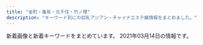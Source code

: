 ```yaml
---
title: "金町・亀有・北千住・竹ノ塚"
description: "キーワード別にの巨乳アジアン・チャイナエステ嬢情報をまとめました。"
---
```


新着画像と新着キーワードをまとめています。
2021年03月14日の情報です。

<DmmAffiliateIns />
<KeywordTable
  shops={
    [
    {
        "img_links": [
            "http://angela.esjp.xyz/images/nophotos.jpg",
            "http://angela.esjp.xyz/girl/2.jpg",
            "http://angela.esjp.xyz/images/pickup_line.png",
            "http://angela.esjp.xyz/images/roomimg/photo01.jpg",
            "http://angela.esjp.xyz/images/newsbg.png",
            "http://angela.esjp.xyz/girl/5.jpg",
            "http://angela.esjp.xyz/images/tel_footer.png",
            "http://angela.esjp.xyz/girl/1.jpg",
            "http://angela.esjp.xyz/images/topbg.jpg",
            "http://angela.esjp.xyz/images/staff_bg.png",
            "http://angela.esjp.xyz/images/roomimg/photo02.jpg",
            "http://angela.esjp.xyz/girl/3.jpg",
            "http://angela.esjp.xyz/girl/6.jpg",
            "http://angela.esjp.xyz/images/mobile_bg.png",
            "http://angela.esjp.xyz/girl/4.jpg"
        ],
        "name": "Angela \u30a2\u30f3\u30b8\u30a7\u30e9",
        "url": "http://angela.esjp.xyz/",
        "station": "\u7dbe\u702c\u99c5\u6771\u53e3",
        "keywords": {}
    },
    {
        "station": "JR\u4e80\u6709\u99c5\u5357\u53e3",
        "img_links": [
            "https://bright.xyz.mn/photos/sites/10/2020/07/202007261153576.jpg",
            "https://bright.xyz.mn/images/s_news.jpg",
            "https://bright.xyz.mn/photos/sites/10/2020/02/2020022201512635.jpg",
            "https://bright.xyz.mn/images/end.png",
            "https://bright.xyz.mn/photos/sites/10/2020/02/2020022201512493.jpg",
            "https://bright.xyz.mn/images/mobile.jpg",
            "https://bright.xyz.mn/photos/sites/10/2020/07/2020072612030016-308x411.jpg",
            "https://bright.xyz.mn/photos/sites/10/2020/08/2020081003373131.jpg",
            "https://bright.xyz.mn/images/s_therapist.jpg",
            "https://bright.xyz.mn/photos/sites/10/2020/08/2020081003373131-308x411.jpg",
            "https://bright.xyz.mn/images/2.jpg",
            "https://bright.xyz.mn/images/top.png",
            "https://bright.xyz.mn/photos/sites/10/2020/02/2020022201512671.jpg",
            "https://bright.xyz.mn/images/new.jpg",
            "https://bright.xyz.mn/photos/sites/10/2020/11/2020112603202074.jpg",
            "https://bright.xyz.mn/photos/sites/10/2021/02/2021020306534154.jpg",
            "https://bright.xyz.mn/photos/sites/10/2021/02/2021020809400871.jpg",
            "https://bright.xyz.mn/images/news_bj3.jpg",
            "https://bright.xyz.mn/photos/sites/10/2021/02/2021020809400871-308x411.jpg",
            "https://bright.xyz.mn/photos/sites/10/2020/11/2020110507362248.jpg",
            "https://bright.xyz.mn/images/s_pick.png",
            "https://bright.xyz.mn/photos/sites/10/2021/02/2021021807083143.jpg",
            "https://bright.xyz.mn/photos/sites/10/2020/10/2020100804253425.jpg",
            "https://bright.xyz.mn/photos/sites/10/2020/08/2020081003373252.jpg",
            "https://bright.xyz.mn/photos/sites/10/2020/11/2020111606393626.jpg",
            "https://bright.xyz.mn/images/s_face.jpg",
            "https://bright.xyz.mn/images/line.png",
            "https://bright.xyz.mn/images/1.jpg",
            "https://bright.xyz.mn/photos/sites/10/2020/07/2020072611535558.jpg",
            "https://bright.xyz.mn/photos/sites/10/2021/02/2021021807083143-308x411.jpg",
            "https://bright.xyz.mn/photos/sites/10/2020/07/2020072612030016.jpg",
            "https://bright.xyz.mn/photos/sites/10/2021/02/2021020306534154-308x411.jpg",
            "https://bright.xyz.mn/images/staff_bj3.jpg"
        ],
        "name": "Plaisir\u30fb\u30d7\u30ec\u30b8\u30fc\u30eb",
        "url": "https://bright.xyz.mn/",
        "keywords": {
            "89": 18,
            "F": 38,
            "H": 20,
            "88": 54,
            "85": 18,
            "83": 18,
            "E": 54,
            "86": 35,
            "87": 53,
            "G": 18,
            "92": 18,
            "D": 94
        }
    },
    {
        "img_links": [
            "https://besteste.com/staffPhoto/b20210206174451.jpg",
            "https://besteste.com/js/sliderLine/slide_prev.png",
            "https://besteste.com/staffPhoto/s20210206174329.jpg",
            "https://besteste.com/staffPhoto/b20201104202024.jpg",
            "https://besteste.com/staffPhoto/b20201104202356.jpg",
            "https://besteste.com/images/returnBtn.png",
            "https://besteste.com/staffPhoto/b20201104202740.jpg",
            "https://besteste.com/staffPhoto/s20201104202509.jpg",
            "https://besteste.com/images/mobile.jpg",
            "https://besteste.com/staffPhoto/b20210206174605.jpg",
            "https://besteste.com/js/sliderLine/slide_next.png",
            "https://besteste.com/staffPhoto/s20201104202356.jpg",
            "https://besteste.com/staffPhoto/s20201104202235.jpg",
            "https://besteste.com/staffPhoto/b20201104202637.jpg",
            "https://besteste.com/staffPhoto/s20201104201732.jpg",
            "https://besteste.com/staffPhoto/s20201104202637.jpg",
            "https://besteste.com/staffPhoto/s20201104202024.jpg",
            "https://besteste.com/staffPhoto/s20201223163111.jpg",
            "https://besteste.com/staffPhoto/b20210206174329.jpg",
            "https://besteste.com/staffPhoto/s20201104202122.jpg",
            "https://besteste.com/staffPhoto/s20210206174200.jpg",
            "https://besteste.com/staffPhoto/s20210206174451.jpg",
            "https://besteste.com/staffPhoto/b20201104202122.jpg",
            "https://besteste.com/staffPhoto/s20210206174605.jpg",
            "https://besteste.com/staffPhoto/s20201104202740.jpg",
            "https://besteste.com/staffPhoto/b20201104202235.jpg",
            "https://besteste.com/staffPhoto/b20201104202559.jpg",
            "https://besteste.com/staffPhoto/b20201104202509.jpg",
            "https://besteste.com/staffPhoto/s20210206174033.jpg",
            "https://besteste.com/staffPhoto/b20201223163111.jpg",
            "https://besteste.com/staffPhoto/b20201104201732.jpg",
            "https://besteste.com/images/slider1/03.jpg",
            "https://besteste.com/staffPhoto/b20210206174033.jpg",
            "https://besteste.com/staffPhoto/b20210206174200.jpg",
            "https://besteste.com/staffPhoto/s20201104202559.jpg",
            "https://besteste.com/images/slider1/01.jpg"
        ],
        "keywords": {
            "D": 2,
            "85": 2,
            "C": 1,
            "E": 2,
            "86": 1
        },
        "station": "JR\u4e80\u6709\u99c5\u5317\u53e3",
        "url": "https://besteste.com/",
        "name": "\u685c"
    },
    {
        "url": "http://e-luxury.work/",
        "name": "Angel",
        "keywords": {},
        "img_links": [
            "http://e-luxury.work/images/6.jpg",
            "http://e-luxury.work/images/b1.jpg",
            "http://e-luxury.work/images/3.jpg",
            "http://e-luxury.work/images/7.jpg",
            "http://e-luxury.work/images/sys.jpg",
            "http://e-luxury.work/images/5.jpg",
            "http://e-luxury.work/img/eri1.jpg",
            "http://e-luxury.work/images/tt.jpg",
            "http://e-luxury.work/img/kayo1.jpg",
            "http://e-luxury.work/images/1.jpg",
            "http://e-luxury.work/images/staff_t.jpg",
            "http://e-luxury.work/img/momoka1.jpg",
            "http://e-luxury.work/img/mimi1.jpg",
            "http://e-luxury.work/images/mobile.jpg",
            "http://e-luxury.work/img/mina1.jpg",
            "http://e-luxury.work/images/int2.jpg",
            "http://e-luxury.work/images/4.jpg",
            "http://e-luxury.work/images/interior_t.jpg",
            "http://e-luxury.work/images/news.jpg",
            "http://e-luxury.work/img/yuki1.jpg",
            "http://e-luxury.work/images/ta.jpg",
            "http://e-luxury.work/images/int1.jpg",
            "http://e-luxury.work/images/2.jpg",
            "http://e-luxury.work/img/kayo2.jpg",
            "http://e-luxury.work/img/minami1.jpg",
            "http://e-luxury.work/images/tel.jpg",
            "http://e-luxury.work/images/head.jpg"
        ],
        "station": "\u7dbe\u702c\u99c5\u897f\u53e3"
    },
    {
        "station": "\u6885\u5cf6\u99c5",
        "name": "\u5065\u5eb7\u306e\u5bb6",
        "url": "http://kenkounoie-umejima.este88.com/",
        "img_links": [
            "http://kenkounoie-umejima.este88.com/images/acc5.jpg",
            "http://kenkounoie-umejima.este88.com/images/img3.jpg",
            "http://kenkounoie-umejima.este88.com/images/acc1.jpg",
            "http://kenkounoie-umejima.este88.com/gals/emi1.jpg",
            "http://kenkounoie-umejima.este88.com/images/img2.jpg",
            "http://kenkounoie-umejima.este88.com/images/acc2.jpg",
            "http://kenkounoie-umejima.este88.com/gals/ai1.jpg",
            "http://kenkounoie-umejima.este88.com/i/sp02.jpg",
            "http://kenkounoie-umejima.este88.com/gals/akane1.jpg",
            "http://kenkounoie-umejima.este88.com/images/img1.jpg",
            "http://kenkounoie-umejima.este88.com/images/info.png",
            "http://kenkounoie-umejima.este88.com/gals/kiki1.jpg",
            "http://kenkounoie-umejima.este88.com/images/img4.jpg",
            "http://kenkounoie-umejima.este88.com/gals/mimi1.jpg",
            "http://kenkounoie-umejima.este88.com/gals/risa1.jpg",
            "http://kenkounoie-umejima.este88.com/gals/rika1.jpg",
            "http://kenkounoie-umejima.este88.com/images/acc4.jpg",
            "http://kenkounoie-umejima.este88.com/images/acc3.jpg",
            "http://kenkounoie-umejima.este88.com/images/qr.jpg"
        ],
        "keywords": {}
    },
    {
        "keywords": {
            "86": 3,
            "88": 3,
            "D": 6
        },
        "img_links": [
            "http://www.relax-miyabi.com/img/slider/1.jpg",
            "http://www.relax-miyabi.com/files/019.jpg",
            "http://www.relax-miyabi.com/files/019-02.jpg",
            "http://www.relax-miyabi.com/files/014-03.jpg",
            "http://www.relax-miyabi.com/img/icon_tel.png",
            "http://www.relax-miyabi.com/img/glo_05_off.jpg",
            "http://www.relax-miyabi.com/files/014-02.jpg",
            "http://www.relax-miyabi.com/img/glo_01_off.jpg",
            "http://www.relax-miyabi.com/img/bnr-02_off.jpg",
            "http://www.relax-miyabi.com/img/bnr-01_off.jpg",
            "http://www.relax-miyabi.com/img/h4-top.jpg",
            "http://www.relax-miyabi.com/files/014.jpg",
            "http://www.relax-miyabi.com/img/top-h5R.jpg",
            "http://www.relax-miyabi.com/img/top-h5R2.jpg",
            "http://www.relax-miyabi.com/img/glo_03_off.jpg",
            "http://www.relax-miyabi.com/img/top-course2_off.jpg",
            "http://www.relax-miyabi.com/img/footer-top_off.jpg",
            "http://www.relax-miyabi.com/img/glo_02_off.jpg",
            "http://www.relax-miyabi.com/img/slider/3.jpg",
            "http://www.relax-miyabi.com/files/019-03.jpg",
            "http://www.relax-miyabi.com/img/glo_04_off.jpg",
            "http://www.relax-miyabi.com/img/top-course_off.jpg",
            "http://www.relax-miyabi.com/img/slider/2.jpg",
            "http://www.relax-miyabi.com/img/glo_06_off.jpg"
        ],
        "station": "\u4e94\u53cd\u91ce\u99c5",
        "url": "http://www.relax-miyabi.com/",
        "name": "\u96c5"
    },
    {
        "station": "JR\u91d1\u753a\u99c5\u5317\u53e3",
        "keywords": {
            "89": 1,
            "D": 1,
            "C": 2,
            "87": 2
        },
        "name": "\u697d",
        "img_links": [
            "http://raku.est888.com/css/tel.png",
            "http://raku.est888.com/css/osusume01.jpg",
            "http://raku.est888.com/css/cam001.jpg",
            "http://raku.est888.com/css/nav/nav-002.jpg",
            "http://raku.est888.com/css/staff/staff01-a.png",
            "http://raku.est888.com/css/staff/staff0001-a.png",
            "http://raku.est888.com/css/nav/nav-001.jpg",
            "http://raku.est888.com/css/nav/nav-004.jpg",
            "http://raku.est888.com/css/nav/nav-006.jpg",
            "http://raku.est888.com/css/nav/nav-005.jpg",
            "http://raku.est888.com/css/nav/nav-003.jpg",
            "http://raku.est888.com/css/staff/staff002-a.png",
            "http://raku.est888.com/css/top02-left.png"
        ],
        "url": "http://raku.est888.com/"
    },
    {
        "img_links": [
            "http://www.maria0228.com/img/ayumi.jpg",
            "http://www.maria0228.com/img/yuri.jpg",
            "http://www.maria0228.com/img/1.jpg",
            "http://www.maria0228.com/img/7.jpg",
            "http://www.maria0228.com/img/5.jpg",
            "http://www.maria0228.com/img/nana.jpg",
            "http://www.maria0228.com/img/aya.jpg",
            "http://www.maria0228.com/img/4.jpg",
            "http://www.maria0228.com/img/danni.jpg",
            "http://www.maria0228.com/img/3.jpg",
            "http://www.maria0228.com/img/6.jpg",
            "http://www.maria0228.com/img/2.jpg",
            "http://www.maria0228.com/img/mina.jpg",
            "http://www.maria0228.com/img/erika.jpg"
        ],
        "station": "JR\u4e80\u6709\u99c5\u5317\u53e3",
        "url": "http://www.maria0228.com/",
        "name": "\u7652\u3057\u306e\u5bb6",
        "keywords": {}
    },
    {
        "keywords": {},
        "url": "http://www.kenyoku.work/",
        "img_links": [
            "http://www.kenyoku.work/img/risa1.jpg",
            "http://www.kenyoku.work/img/miki1.jpg",
            "http://www.kenyoku.work/images/2.jpg",
            "http://www.kenyoku.work/images/int1.png",
            "http://www.kenyoku.work/img/ami1.jpg",
            "http://www.kenyoku.work/images/3.jpg",
            "http://www.kenyoku.work/images/mobile.jpg",
            "http://www.kenyoku.work/images/1.jpg",
            "http://www.kenyoku.work/images/news.jpg",
            "http://www.kenyoku.work/images/sys.jpg",
            "http://www.kenyoku.work/images/4.jpg",
            "http://www.kenyoku.work/images/staff_t.jpg",
            "http://www.kenyoku.work/img/hana1.jpg",
            "http://www.kenyoku.work/images/interior_t.jpg",
            "http://www.kenyoku.work/images/head.jpg",
            "http://www.kenyoku.work/images/b2.jpg",
            "http://www.kenyoku.work/images/int2.png",
            "http://www.kenyoku.work/images/s1.png",
            "http://www.kenyoku.work/images/b1.jpg",
            "http://www.kenyoku.work/images/info.png"
        ],
        "station": "JR\u91d1\u753a\u99c5\u5317\u53e3",
        "name": "\u5065\u6b32"
    },
    {
        "keywords": {},
        "img_links": [],
        "name": "Tulip\uff5e\u30c1\u30e5\u30fc\u30ea\u30c3\u30d7",
        "url": "http://www.hi-msg.com/tulip/",
        "station": "JR\u5357\u5343\u4f4f\u99c5\u5357\u53e3"
    },
    {
        "name": "\u9e97",
        "img_links": [],
        "url": "http://urara.tyo.cm/",
        "keywords": {},
        "station": "JR\u91d1\u753a\u99c5\u5317\u53e3"
    },
    {
        "station": "\u7dbe\u702c\u99c5\u6771\u53e3",
        "keywords": {
            "93": 8,
            "91": 6,
            "89": 3,
            "90": 6,
            "F": 2,
            "G": 9,
            "E": 20,
            "D": 4,
            "87": 3,
            "C": 3,
            "95": 4,
            "92": 5,
            "\u30bb\u30af\u30b7\u30fc": 6,
            "86": 5,
            "94": 5,
            "88": 3
        },
        "url": "http://youfirstesthe.com/",
        "img_links": [
            "http://youfirstesthe.com/upload/board/img_1558501433.jpg",
            "http://youfirstesthe.com/upload/girl/img03/img1_0015.jpg",
            "http://youfirstesthe.com/upload/girl/img03/img2_0019.jpg",
            "http://youfirstesthe.com/upload/girl/img03/img3_0003.jpg",
            "http://youfirstesthe.com/upload/girl/img03/img1_0016.jpg",
            "http://youfirstesthe.com/upload/girl/img03/img4_0007.jpg",
            "http://youfirstesthe.com/upload/girl/img03/img3_0007.jpg",
            "http://youfirstesthe.com/upload/girl/img03/img1_0008.jpg",
            "http://youfirstesthe.com/upload/girl/img03/img2_0008.jpg",
            "http://youfirstesthe.com/upload/girl/img03/img1_0024.jpg",
            "http://youfirstesthe.com/upload/board/img_1600470945.jpg",
            "http://youfirstesthe.com/upload/girl/img03/img1_0020.jpg",
            "http://youfirstesthe.com/upload/girl/img02/img1_0026.jpg",
            "http://youfirstesthe.com/upload/girl/img02/img1_0021.jpg",
            "http://youfirstesthe.com/upload/girl/img02/img1_0008.jpg",
            "http://youfirstesthe.com/upload/board/img_1551939705.jpg",
            "http://youfirstesthe.com/images/top/ranking03.png",
            "http://youfirstesthe.com/upload/girl/img02/img1_0007.jpg",
            "http://youfirstesthe.com/upload/board/img_1601452249.jpg",
            "http://youfirstesthe.com/images/common/main_txt_corona.jpg",
            "http://youfirstesthe.com/upload/girl/img03/img1_0027.jpg",
            "http://youfirstesthe.com/upload/girl/img02/img1_0014.jpg",
            "http://youfirstesthe.com/upload/girl/img03/img1_0021.jpg",
            "http://youfirstesthe.com/upload/girl/img03/img1_0026.jpg",
            "http://youfirstesthe.com/upload/girl/img02/img1_0003.jpg",
            "http://youfirstesthe.com/upload/girl/img03/img2_0014.jpg",
            "http://youfirstesthe.com/upload/girl/img03/img2_0020.jpg",
            "http://youfirstesthe.com/images/top/list_btn.png",
            "http://youfirstesthe.com/upload/board/img_1555924960.jpg",
            "http://youfirstesthe.com/upload/girl/img02/img1_0019.jpg",
            "http://youfirstesthe.com/images/top/ranking02.png",
            "http://youfirstesthe.com/upload/girl/img03/img3_0008.jpg",
            "http://youfirstesthe.com/images/top/pickup_box.png",
            "http://youfirstesthe.com/upload/girl/img03/img5_0008.jpg",
            "http://youfirstesthe.com/upload/girl/img03/img1_0019.jpg",
            "http://youfirstesthe.com/upload/girl/img02/img1_0024.jpg",
            "http://youfirstesthe.com/upload/girl/img03/img2_0003.jpg",
            "http://youfirstesthe.com/images/top/news.png",
            "http://youfirstesthe.com/upload/girl/img03/img2_0007.jpg",
            "http://youfirstesthe.com/upload/board/img_1547772766.jpg",
            "http://youfirstesthe.com/upload/girl/img02/img1_0004.jpg",
            "http://youfirstesthe.com/images/common/tel.png",
            "http://youfirstesthe.com/upload/girl/img02/img1_0015.jpg",
            "http://youfirstesthe.com/upload/girl/img02/img1_0027.jpg",
            "http://youfirstesthe.com/upload/girl/img03/img1_0003.jpg",
            "http://youfirstesthe.com/upload/girl/img02/img1_0016.jpg",
            "http://youfirstesthe.com/images/top/ranking01.png",
            "http://youfirstesthe.com/upload/girl/img03/img1_0014.jpg",
            "http://youfirstesthe.com/upload/girl/img03/img1_0004.jpg",
            "http://youfirstesthe.com/upload/girl/img03/img1_0007.jpg",
            "http://youfirstesthe.com/upload/girl/img03/img2_0016.jpg",
            "http://youfirstesthe.com/upload/girl/img02/img1_0020.jpg",
            "http://youfirstesthe.com/upload/girl/img03/img4_0008.jpg",
            "http://youfirstesthe.com/upload/girl/img03/img3_0020.jpg"
        ],
        "name": "You First*\u30e6\u30fc\u30d5\u30a1\u30fc\u30b9\u30c8"
    },
    {
        "name": "\u6fc0\u5b89\u5929\u4f7f",
        "station": "\u7dbe\u702c\u99c5\u6771\u53e3",
        "url": "http://starrysky.esnavi.work/",
        "keywords": {
            "E": 9,
            "88": 9,
            "D": 9,
            "\u80f8": 1,
            "83": 9,
            "90": 9,
            "C": 9,
            "85": 18
        },
        "img_links": [
            "http://starrysky.esnavi.work/iDl2toJilLq62VX.png",
            "http://starrysky.esnavi.work/2/uploadimg/1609136727.jpeg",
            "http://starrysky.esnavi.work/2/uploadimg/1565558725.jpg",
            "http://starrysky.esnavi.work/2/uploadimg/1609136908.jpeg",
            "http://starrysky.esnavi.work/vis_theptframe.png",
            "https://pwchp.com/images_editor/124/images/1559717095-146381_2.jpg",
            "https://century.pwchp.com/images/vis_theptframe.png",
            "http://starrysky.esnavi.work/2/uploadimg/1574764277.jpg",
            "http://starrysky.esnavi.work/2/uploadimg/1596225793.jpg",
            "http://starrysky.esnavi.work/1-1PZ515095RN.jpg"
        ]
    },
    {
        "img_links": [],
        "name": "\u5fc3",
        "station": "\u6885\u5cf6\u99c5",
        "keywords": {},
        "url": "http://sumirety.xyz/"
    },
    {
        "url": "http://iyasinobara.oks.bz/",
        "keywords": {},
        "img_links": [],
        "station": "JR\u91d1\u753a\u99c5\u5317\u53e3",
        "name": "\u7652\u3057\u306e\u8594\u8587"
    },
    {
        "url": "http://esthe-massage.pink/",
        "img_links": [
            "http://esthe-massage.pink/sp/images/cg1.jpg",
            "http://esthe-massage.pink/images/pick.jpg",
            "http://esthe-massage.pink/sp/images/cg7.jpg",
            "http://esthe-massage.pink/sp/images/cg6.jpg",
            "http://esthe-massage.pink/images/staff_tit.jpg",
            "http://esthe-massage.pink/images/cg1.jpg",
            "http://esthe-massage.pink/images/cg3.jpg",
            "http://esthe-massage.pink/images/line2.jpg",
            "http://esthe-massage.pink/images/mobile1.jpg",
            "http://esthe-massage.pink/images/tb.png",
            "http://esthe-massage.pink/images/compaign.jpg",
            "http://esthe-massage.pink/images/cg2.jpg",
            "http://esthe-massage.pink/sp/images/cg2.jpg",
            "http://esthe-massage.pink/sp/images/teline.png",
            "http://esthe-massage.pink/images/newface.jpg",
            "http://esthe-massage.pink/images/cg9.jpg",
            "http://esthe-massage.pink/sp/images/cg3.jpg",
            "http://esthe-massage.pink/images/top.png",
            "http://esthe-massage.pink/images/line.jpg",
            "http://esthe-massage.pink/images/tb1.png",
            "http://esthe-massage.pink/images/news.jpg",
            "http://esthe-massage.pink/sp/images/cg9.jpg",
            "http://esthe-massage.pink/images/mobile.jpg",
            "http://esthe-massage.pink/images/staff_s.jpg",
            "http://esthe-massage.pink/images/end3.png",
            "http://esthe-massage.pink/images/cg6.jpg",
            "http://esthe-massage.pink/sp/images/tel.png",
            "http://esthe-massage.pink/sp/images/top-img01.png",
            "http://esthe-massage.pink/images/aboutus.jpg",
            "http://esthe-massage.pink/images/cg7.jpg",
            "http://esthe-massage.pink/sp/images/telb.png",
            "http://esthe-massage.pink/images/bb.png"
        ],
        "station": "JR\u91d1\u753a\u99c5\u5317\u53e3",
        "keywords": {
            "D": 6
        },
        "name": "\u96c5"
    },
    {
        "name": "\u30b9\u30a4\u30fc\u30c8\u30cf\u30fc\u30c8",
        "img_links": [
            "http://takamaru.xyz/static/picture/photo01.jpg",
            "http://takamaru.xyz/static/picture/news-tit.png",
            "http://takamaru.xyz/static/picture/news-tit1.jpg",
            "http://takamaru.xyz/static/picture/photo03.jpg",
            "http://takamaru.xyz/static/picture/baner2.jpg",
            "http://takamaru.xyz/static/picture/photo02.jpg",
            "http://takamaru.xyz/uploads/201009/1-201009125049594.jpg",
            "http://takamaru.xyz/uploads/210301/1-210301143Z01U.jpg",
            "http://takamaru.xyz/static/picture/top.jpg",
            "http://takamaru.xyz/uploads/201219/1-201219155A2393.jpg",
            "http://takamaru.xyz/static/picture/mobile.png",
            "http://takamaru.xyz/uploads/201203/1-201203134202395.jpg",
            "http://takamaru.xyz/static/picture/tite-staff1.jpg",
            "http://takamaru.xyz/static/picture/photo04.jpg",
            "http://takamaru.xyz/static/picture/baner.jpg",
            "http://takamaru.xyz/static/picture/tite-staff.jpg",
            "http://takamaru.xyz/static/picture/top2.png"
        ],
        "url": "http://takamaru.xyz/",
        "station": "JR\u91d1\u753a\u99c5\u5317\u53e3",
        "keywords": {
            "C": 12
        }
    },
    {
        "url": "http://ningyo-hime.com/",
        "img_links": [
            "http://ningyo-hime.com/staffPhoto/s20201212104914.jpg",
            "http://ningyo-hime.com/staffPhoto/s20200905132814.jpg",
            "http://ningyo-hime.com/js/sliderLine/slide_next.png",
            "http://ningyo-hime.com/images/gallery1.png",
            "http://ningyo-hime.com/staffPhoto/s20191003141511.jpg",
            "http://ningyo-hime.com/images/slider1/03.jpg",
            "http://ningyo-hime.com/staffPhoto/b20201230174356.jpg",
            "http://ningyo-hime.com/staffPhoto/s20201230174356.jpg",
            "http://ningyo-hime.com/staffPhoto/b20201101082513.jpg",
            "http://ningyo-hime.com/staffPhoto/b20200905132814.jpg",
            "http://ningyo-hime.com/staffPhoto/b20200626161755.jpg",
            "http://ningyo-hime.com/staffPhoto/s20201212112712.jpg",
            "http://ningyo-hime.com/staffPhoto/s20200707192550.jpg",
            "http://ningyo-hime.com/staffPhoto/b20200630134438.jpg",
            "http://ningyo-hime.com/images/mobile.jpg",
            "http://ningyo-hime.com/staffPhoto/s20200626161755.jpg",
            "http://ningyo-hime.com/staffPhoto/b20201212104914.jpg",
            "http://ningyo-hime.com/staffPhoto/b20191003141511.jpg",
            "http://ningyo-hime.com/staffPhoto/s20200630134438.jpg",
            "http://ningyo-hime.com/staffPhoto/b20200707192550.jpg",
            "http://ningyo-hime.com/staffPhoto/b20201212112712.jpg",
            "http://ningyo-hime.com/images/slider1/01.jpg",
            "http://ningyo-hime.com/uploadfiles/Image/campaignNingyoHimeCom.jpg",
            "http://ningyo-hime.com/images/returnBtn.png",
            "http://ningyo-hime.com/js/sliderLine/slide_prev.png",
            "http://ningyo-hime.com/staffPhoto/s20201101082513.jpg"
        ],
        "station": "\u7dbe\u702c\u99c5\u6771\u53e3",
        "keywords": {
            "C": 2,
            "D": 5,
            "84": 1
        },
        "name": "\u4eba\u9b5a\u59eb"
    },
    {
        "station": "\u7af9\u30ce\u585a\u99c5\u6771\u53e3",
        "url": "http://esthe-aroma.xyz/",
        "name": "\u5927\u5bb6\u65cf",
        "img_links": [
            "http://esthe-aroma.xyz/images/esthe1.jpg",
            "http://esthe-aroma.xyz/images/esthe2.jpg",
            "http://esthe-aroma.xyz/images/main-sp.jpg",
            "http://esthe-aroma.xyz/images/staff.png",
            "http://esthe-aroma.xyz/images/cg01.jpg",
            "http://esthe-aroma.xyz/images/header3.png",
            "http://esthe-aroma.xyz/images/acc.jpg",
            "http://esthe-aroma.xyz/images/gallery.png",
            "http://esthe-aroma.xyz/images/acc1.jpg",
            "http://esthe-aroma.xyz/images/home_002.png",
            "http://esthe-aroma.xyz/images/clear.png",
            "http://esthe-aroma.xyz/images/home.png",
            "http://esthe-aroma.xyz/images/friend.png",
            "http://esthe-aroma.xyz/images/esthe3.jpg",
            "http://esthe-aroma.xyz/images/link.png",
            "http://esthe-aroma.xyz/images/info.png",
            "http://esthe-aroma.xyz/images/blog_002.png",
            "http://esthe-aroma.xyz/images/cg02.jpg",
            "http://esthe-aroma.xyz/images/main1.jpg"
        ],
        "keywords": {
            "86": 3,
            "87": 3
        }
    },
    {
        "img_links": [
            "https://image.jimcdn.com/app/cms/image/transf/none/path/s491738307dab8ed0/image/i5806f8c0fbbca598/version/1417614009/image.jpg",
            "https://image.jimcdn.com/app/cms/image/transf/dimension=1080x1024:format=jpg/path/s491738307dab8ed0/image/i0ab0a1b77accb1c7/version/1615546499/image.jpg",
            "https://image.jimcdn.com/app/cms/image/transf/none/path/s491738307dab8ed0/image/iba7a970dbc047ea1/version/1615546334/image.jpg",
            "https://image.jimcdn.com/app/cms/image/transf/dimension=1080x1024:format=jpg/path/s491738307dab8ed0/image/ie54739bfe4411825/version/1611138624/image.jpg"
        ],
        "name": "\u541b\u5b89",
        "station": "\u5800\u5207\u83d6\u84b2\u5712\u99c5",
        "url": "https://kungangm.jimdofree.com/",
        "keywords": {}
    },
    {
        "img_links": [
            "http://www.kiraku-seitaiin.com/common/img/shop/r1.jpg",
            "http://www.kiraku-seitaiin.com/common/img/shop/r2.jpg",
            "http://www.kiraku-seitaiin.com/files/001.jpg",
            "http://www.kiraku-seitaiin.com/common/img/shop/r4.jpg",
            "http://www.kiraku-seitaiin.com/common/img/image1.jpg",
            "http://www.kiraku-seitaiin.com/common/img/top_img001.png",
            "http://www.kiraku-seitaiin.com/files/008.jpg",
            "http://www.kiraku-seitaiin.com/files/007.jpg",
            "http://www.kiraku-seitaiin.com/files/010.jpg",
            "http://www.kiraku-seitaiin.com/files/009.jpg",
            "http://www.kiraku-seitaiin.com/common/img/tel2.png",
            "http://www.kiraku-seitaiin.com/files/004.jpg",
            "http://www.kiraku-seitaiin.com/common/img/image2.jpg",
            "http://www.kiraku-seitaiin.com/common/img/image3.jpg",
            "http://www.kiraku-seitaiin.com/common/img/shop/r3.jpg"
        ],
        "url": "http://www.kiraku-seitaiin.com/",
        "keywords": {
            "C": 10
        },
        "name": "\u6c17\u697d\u6574\u4f53\u9662",
        "station": "\u897f\u65b0\u4e95\u99c5\u897f\u53e3"
    },
    {
        "name": "IRIS \uff5e\u30a2\u30a4\u30ea\u30b9\uff5e",
        "station": "JR\u5317\u5343\u4f4f\u99c5\u6771\u53e3",
        "url": "http://iris.este.work/",
        "img_links": [
            "http://iris.este.work/2/uploadimg/1587527299.jpg",
            "http://iris.este.work/sys2.jpg",
            "http://iris.este.work/2/uploadimg/1591787978.jpg",
            "http://iris.este.work/news.jpg",
            "http://iris.este.work/int1.png",
            "http://iris.este.work/2/uploadimg/1607661251.jpg",
            "http://iris.este.work/s1.png",
            "http://iris.este.work/2/uploadimg/1587527512.jpg",
            "http://iris.este.work/2/uploadimg/1610606666.jpg",
            "http://iris.este.work/2/uploadimg/1597642441.jpeg",
            "http://iris.este.work/2/uploadimg/1610606533.jpg",
            "http://iris.este.work/sys1.jpg",
            "http://iris.este.work/2/uploadimg/1597806778.jpg",
            "http://iris.este.work/head.jpg",
            "http://iris.este.work/2/uploadimg/1604372331.jpg",
            "http://iris.este.work/staff_t.jpg",
            "http://iris.este.work/2/uploadimg/1615527059.jpeg"
        ],
        "keywords": {
            "C": 2,
            "83": 1,
            "90": 1,
            "85": 3,
            "87": 1,
            "D": 4,
            "E": 2,
            "86": 3,
            "84": 1
        }
    },
    {
        "name": "\u6cc9\u30fb\u3044\u305a\u307f",
        "keywords": {
            "E": 2,
            "D": 1
        },
        "url": "https://moon-love.info/",
        "img_links": [
            "https://moon-love.info/uploadfiles/images/campaignIyasiHealCom.jpg",
            "https://moon-love.info/images/slider1/02.jpg",
            "https://moon-love.info/images/mobile.jpg",
            "https://moon-love.info/staffPhoto/s20200711151214.jpg",
            "https://moon-love.info/images/slider1/01.jpg",
            "https://moon-love.info/staffPhoto/b20200711151214.jpg",
            "https://moon-love.info/uploadfiles/Image/image.png",
            "https://moon-love.info/images/returnBtn.png",
            "https://moon-love.info/js/sliderLine/slide_prev.png",
            "https://moon-love.info/js/sliderLine/slide_next.png",
            "https://moon-love.info/images/slider1/03.jpg",
            "https://moon-love.info/images/gallery1.png",
            "https://moon-love.info/images/noImg.jpg",
            "https://moon-love.info/staffPhoto/b20200527170611.jpg",
            "https://moon-love.info/staffPhoto/s20200527170611.jpg"
        ],
        "station": "\u5317\u5343\u4f4f\u99c5\u6771\u53e3"
    },
    {
        "img_links": [
            "https://lush.jpn.vin/photos/sites/6/2021/02/2021021804400223.jpg",
            "https://lush.jpn.vin/photos/sites/6/2020/12/2020121402072787.jpg",
            "https://lush.jpn.vin/images/girl.png",
            "https://lush.jpn.vin/images/border-bottom.png",
            "https://lush.jpn.vin/photos/sites/6/2020/12/2020121402091934.jpg",
            "https://lush.jpn.vin/images/room2.jpg",
            "https://lush.jpn.vin/images/tit_news.png",
            "https://lush.jpn.vin/photos/sites/6/2021/01/2021012905303514.jpg",
            "https://lush.jpn.vin/images/room1.jpg",
            "https://lush.jpn.vin/images/bg_comend.jpg",
            "https://lush.jpn.vin/images/tit_staff.jpg",
            "https://lush.jpn.vin/images/top.png",
            "https://lush.jpn.vin/images/room4.jpg",
            "https://lush.jpn.vin/images/lb.png",
            "https://lush.jpn.vin/images/room3.jpg",
            "https://lush.jpn.vin/images/tit_pick.jpg",
            "https://lush.jpn.vin/images/end.jpg",
            "https://lush.jpn.vin/photos/sites/6/2020/12/2020121402082025.jpg",
            "https://lush.jpn.vin/photos/sites/6/2021/01/2021011906135643.jpg",
            "https://lush.jpn.vin/images/rb.png",
            "https://lush.jpn.vin/photos/sites/6/2020/12/202012140206371.jpg",
            "https://lush.jpn.vin/images/side_mobile.png"
        ],
        "name": "\u30e9\u30c3\u30b7\u30e5",
        "keywords": {
            "87": 5,
            "85": 5,
            "C": 10,
            "88": 5,
            "D": 15,
            "90": 5,
            "86": 10,
            "89": 5
        },
        "station": "JR\u91d1\u753a\u99c5\u5317\u53e3",
        "url": "https://lush.jpn.vin/"
    },
    {
        "station": "JR\u4e80\u6709\u99c5\u5317\u53e3",
        "url": "http://massage-esthe.red/",
        "img_links": [
            "http://massage-esthe.red/images/staff_images/st7.jpg",
            "http://massage-esthe.red/images/slider/slide3s.png",
            "http://massage-esthe.red/images/slider/slide5s.png",
            "http://massage-esthe.red/images/staff_images/st1.jpg",
            "http://massage-esthe.red/images/staff_images/st4.jpg",
            "http://massage-esthe.red/images/an_4_01.jpg",
            "http://massage-esthe.red/images/slider/slide4s.png",
            "http://massage-esthe.red/images/staff_images/sta2.jpg",
            "http://massage-esthe.red/images/an_1_02.jpg",
            "http://massage-esthe.red/images/r2.jpg",
            "http://massage-esthe.red/images/staff_images/sta7.jpg",
            "http://massage-esthe.red/images/staff_images/sta6.jpg",
            "http://massage-esthe.red/images/r5.jpg",
            "http://massage-esthe.red/images/staff_images/sl.png",
            "http://massage-esthe.red/images/no.png",
            "http://massage-esthe.red/images/staff_images/st5.jpg",
            "http://massage-esthe.red/images/an_5_02.jpg",
            "http://massage-esthe.red/images/index-1.jpg",
            "http://massage-esthe.red/images/staff_images/sta1.jpg",
            "http://massage-esthe.red/images/an_1_01.jpg",
            "http://massage-esthe.red/images/staff_images/st2.jpg",
            "http://massage-esthe.red/images/fbb.jpg",
            "http://massage-esthe.red/images/an_4_02.jpg",
            "http://massage-esthe.red/images/index-2.jpg",
            "http://massage-esthe.red/images/an_5_01.jpg",
            "http://massage-esthe.red/images/staff_images/st6.jpg",
            "http://massage-esthe.red/images/qr.jpg",
            "http://massage-esthe.red/images/slider/slide2s.png",
            "http://massage-esthe.red/images/slider/slide4.png",
            "http://massage-esthe.red/images/staff_images/st9.jpg",
            "http://massage-esthe.red/images/an_6_02.jpg",
            "http://massage-esthe.red/images/e.jpg",
            "http://massage-esthe.red/images/line1.jpg",
            "http://massage-esthe.red/images/r4.jpg",
            "http://massage-esthe.red/images/slider/slide1s.png",
            "http://massage-esthe.red/images/slider/slide1.png",
            "http://massage-esthe.red/images/slider/slide2.png",
            "http://massage-esthe.red/images/r7.jpg",
            "http://massage-esthe.red/images/an_2_01.jpg",
            "http://massage-esthe.red/images/slider/slide3.png",
            "http://massage-esthe.red/images/an_6_01.jpg",
            "http://massage-esthe.red/images/an_3_01.jpg",
            "http://massage-esthe.red/images/staff_images/sta9.jpg",
            "http://massage-esthe.red/images/line.jpg",
            "http://massage-esthe.red/images/r6.jpg",
            "http://massage-esthe.red/images/an_3_02.jpg",
            "http://massage-esthe.red/images/slider/slide5.png",
            "http://massage-esthe.red/images/staff_images/sta4.jpg",
            "http://massage-esthe.red/images/staff_images/sta3.jpg",
            "http://massage-esthe.red/images/r3.jpg",
            "http://massage-esthe.red/images/an_2_02.jpg",
            "http://massage-esthe.red/images/staff_images/st3.jpg",
            "http://massage-esthe.red/images/staff_images/sta5.jpg"
        ],
        "keywords": {
            "C": 2,
            "D": 20,
            "86": 32
        },
        "name": "BODY RESORT"
    },
    {
        "img_links": [
            "http://koi.rankuens.com/css/nav/nav01.jpg",
            "http://koi.rankuens.com/css/left.jpg",
            "http://koi.rankuens.com/css/staff/staff00006.jpg",
            "http://koi.rankuens.com/css/nav/nav05.jpg",
            "http://koi.rankuens.com/css/nav/nav02.jpg",
            "http://koi.rankuens.com/css/nav/nav06.jpg",
            "http://koi.rankuens.com/css/staff/staff09.jpg",
            "http://koi.rankuens.com/css/staff/staff00005.jpg",
            "http://koi.rankuens.com/css/right.jpg",
            "http://koi.rankuens.com/css/nav/nav03.jpg",
            "http://koi.rankuens.com/css/top004.jpg",
            "http://koi.rankuens.com/css/staff/staff10.jpg",
            "http://koi.rankuens.com/css/top005.jpg",
            "http://koi.rankuens.com/css/nav/nav04.jpg",
            "http://koi.rankuens.com/css/staff/staff08.jpg",
            "http://koi.rankuens.com/css/top-001.jpg",
            "http://koi.rankuens.com/css/head03.jpg"
        ],
        "keywords": {
            "89": 1,
            "86": 2,
            "D": 3,
            "87": 2,
            "E": 2
        },
        "station": "JR\u4e80\u6709\u99c5\u5357\u53e3",
        "url": "http://koi.rankuens.com/",
        "name": "\u604b\u4eba\u697d\u5712"
    },
    {
        "name": "Bijou\uff5e\u30d3\u30b8\u30e5\u30fc\uff5e",
        "img_links": [],
        "station": "JR\u4e80\u6709\u99c5\u5357\u53e3",
        "keywords": {},
        "url": "https://lux.abnavi.info/"
    },
    {
        "station": "JR\u4e80\u6709\u99c5\u5317\u53e3",
        "name": "2020",
        "keywords": {},
        "img_links": [
            "https://2020-es.com/img/menu/3_off.png",
            "https://2020-es.com/img/course/4.png",
            "https://2020-es.com/img/course/3.png",
            "https://2020-es.com/img/fmenu/call_off.png",
            "https://2020-es.com/img/fmenu/3_off.png",
            "https://2020-es.com/img/menu/1_off.png",
            "https://2020-es.com/uploaded/girlinfo/4/G1_4_1.jpg",
            "https://2020-es.com/img/course/1.png",
            "https://2020-es.com/img/menu/6_off.png",
            "https://2020-es.com/img/menu/4_off.png",
            "https://2020-es.com/uploaded/girlinfo/6/G1_6_1.jpg",
            "https://2020-es.com/img/google_button.png",
            "https://2020-es.com/img/photo_button.png",
            "https://2020-es.com/img/fmenu/1_off.png",
            "https://2020-es.com/img/menu/5_off.png",
            "https://2020-es.com/img/menu/2_off.png",
            "https://2020-es.com/img/fmenu/4_off.png",
            "https://2020-es.com/uploaded/girlinfo/5/G1_5_1.jpg",
            "https://2020-es.com/img/fmenu/2_off.png",
            "https://2020-es.com/img/course/2.png"
        ],
        "url": "https://2020-es.com/"
    },
    {
        "url": "https://heart-peace.business.site/",
        "img_links": [],
        "keywords": {},
        "station": "\u7dbe\u702c\u99c5",
        "name": "heart Peace \uff5e\u30cf\u30fc\u30c8\u30d4\u30fc\u30b9\uff5e"
    },
    {
        "name": "Spring-\u30b9\u30d7\u30ea\u30f3\u30b0-",
        "url": "http://spring02.est888.com/",
        "station": "\u7dbe\u702c\u99c5\u897f\u53e3",
        "img_links": [
            "http://spring02.est888.com/css/staff/staff01-b.png",
            "http://spring02.est888.com/css/nav/nav-002.png",
            "http://spring02.est888.com/css/top02-left.png",
            "http://spring02.est888.com/css/staff/staff04-b.png",
            "http://spring02.est888.com/css/osusume01.png",
            "http://spring02.est888.com/css/staff/staff11-b.png",
            "http://spring02.est888.com/css/nav/nav-001.png",
            "http://spring02.est888.com/css/staff/staff11.png",
            "http://spring02.est888.com/css/staff/staff003-b.png",
            "http://spring02.est888.com/css/staff/staff010.png",
            "http://spring02.est888.com/css/staff/staff04.png",
            "http://spring02.est888.com/css/staff/staff01-a.png",
            "http://spring02.est888.com/css/staff/staff11-a.png",
            "http://spring02.est888.com/css/staff/staff005-b.png",
            "http://spring02.est888.com/css/staff/staff0008.png",
            "http://spring02.est888.com/css/staff/staff01.png",
            "http://spring02.est888.com/css/staff/staff005-a.png",
            "http://spring02.est888.com/css/staff/staff008-b.png",
            "http://spring02.est888.com/css/tel.png",
            "http://spring02.est888.com/css/staff/staff12-a.png",
            "http://spring02.est888.com/css/staff/staff010-b.png",
            "http://spring02.est888.com/css/staff/staff12-b.png",
            "http://spring02.est888.com/css/nav/nav-003.png",
            "http://spring02.est888.com/css/nav/nav-006.png",
            "http://spring02.est888.com/css/top003.png",
            "http://spring02.est888.com/css/staff/staff005.png",
            "http://spring02.est888.com/css/staff/staff04-a.png",
            "http://spring02.est888.com/css/nav/nav-004.png",
            "http://spring02.est888.com/css/staff/staff09-b.png",
            "http://spring02.est888.com/css/top01.png",
            "http://spring02.est888.com/css/staff/staff09-a.png",
            "http://spring02.est888.com/css/staff/staff010-a.png",
            "http://spring02.est888.com/css/staff/staff09.png",
            "http://spring02.est888.com/css/staff/staff03-a.png",
            "http://spring02.est888.com/css/top04.png",
            "http://spring02.est888.com/css/staff/staff03.png",
            "http://spring02.est888.com/css/nav/nav-005.png",
            "http://spring02.est888.com/css/staff/staff12.png"
        ],
        "keywords": {
            "C": 4,
            "84": 1,
            "85": 3,
            "E": 2,
            "91": 1,
            "89": 1,
            "G": 1,
            "90": 3
        }
    },
    {
        "station": "\u7af9\u30ce\u585a\u99c5\u6771\u53e3",
        "url": "http://kokoroan.jps.cm/",
        "keywords": {
            "84": 1,
            "D": 2,
            "83": 1,
            "C": 11,
            "86": 2
        },
        "name": "\u5922\u306e\u5bb6",
        "img_links": [
            "http://kokoroan.jps.cm/images/room2.jpg",
            "http://kokoroan.jps.cm/images/top.jpg",
            "http://kokoroan.jps.cm/images/girl-z2.jpg",
            "http://kokoroan.jps.cm/images/bj3.jpg",
            "http://kokoroan.jps.cm/photos/sites/31/2019/06/2019060614301966.jpg",
            "http://kokoroan.jps.cm/photos/sites/31/2020/10/2020100113045422.jpg",
            "http://kokoroan.jps.cm/photos/sites/31/2019/02/2019021213081728.jpg",
            "http://kokoroan.jps.cm/images/mobile2.jpg",
            "http://kokoroan.jps.cm/images/staff_line.jpg",
            "http://kokoroan.jps.cm/photos/sites/31/2020/08/2020082513400117.jpg",
            "http://kokoroan.jps.cm/images/room4.jpg",
            "http://kokoroan.jps.cm/images/mobile.jpg",
            "http://kokoroan.jps.cm/images/girl-z1.jpg",
            "http://kokoroan.jps.cm/images/room1.jpg",
            "http://kokoroan.jps.cm/images/end.jpg",
            "http://kokoroan.jps.cm/images/room3.jpg"
        ]
    },
    {
        "station": "\u6885\u5cf6\u99c5",
        "img_links": [
            "http://www.es-sakura.xyz/uploads/171031/1-1G0311G505933.jpg",
            "http://www.es-sakura.xyz/uploads/200522/1-2005221325354W.jpg",
            "http://www.es-sakura.xyz/uploads/171031/1-1G0311G344914.jpg",
            "http://www.es-sakura.xyz/templets/default/pc/picture/s_news.png",
            "http://www.es-sakura.xyz/uploads/180223/1-1P2231S940503.jpg",
            "http://www.es-sakura.xyz/templets/default/pc/picture/end1.jpg",
            "http://www.es-sakura.xyz/uploads/171031/1-1G0311G4095M.jpg",
            "http://www.es-sakura.xyz/templets/default/pc/picture/s_staff.png",
            "http://www.es-sakura.xyz/uploads/201221/1-201221161331T9.jpg",
            "http://www.es-sakura.xyz/uploads/180222/1-1P22215242NA.jpg",
            "http://www.es-sakura.xyz/uploads/180223/1-1P2231T00a38.jpg",
            "http://www.es-sakura.xyz/uploads/200522/1-200522132410304.jpg",
            "http://www.es-sakura.xyz/templets/default/pc/picture/s_pick.png",
            "http://www.es-sakura.xyz/uploads/171031/1-1G0311G531445.jpg",
            "http://www.es-sakura.xyz/uploads/180223/1-1P2231T1545P.png",
            "http://www.es-sakura.xyz/uploads/200922/1-200922100322149.jpg",
            "http://www.es-sakura.xyz/uploads/180222/1-1P222152505H4.jpg",
            "http://www.es-sakura.xyz/uploads/180222/1-1P222152311W5.jpg",
            "http://www.es-sakura.xyz/uploads/171031/1-1G0311G556445.jpg",
            "http://www.es-sakura.xyz/templets/default/pc/picture/face.png",
            "http://www.es-sakura.xyz/uploads/201029/1-201029155224493.jpg",
            "http://www.es-sakura.xyz/uploads/180222/1-1P222152341c1.jpg",
            "http://www.es-sakura.xyz/uploads/allimg/180705/1-1PF515001a41.jpg",
            "http://www.es-sakura.xyz/uploads/210201/1-21020115145M35.jpg",
            "http://www.es-sakura.xyz/templets/default/pc/picture/staffs.png",
            "http://www.es-sakura.xyz/uploads/180903/1-1PZ31G00N60.jpg"
        ],
        "name": "\u3055\u304f\u3089",
        "keywords": {},
        "url": "http://www.es-sakura.xyz/"
    },
    {
        "keywords": {},
        "img_links": [
            "http://aroma-heal.com/img/t-a.jpg",
            "http://aroma-heal.com/img/tit.jpg",
            "http://aroma-heal.com/img/t-s.jpg",
            "http://aroma-heal.com/img/t-t.jpg",
            "http://aroma-heal.com/img/adrs.jpg",
            "http://aroma-heal.com/img/t-r.jpg",
            "http://aroma-heal.com/staff/mimi/01.jpg",
            "http://aroma-heal.com/img/t-o.jpg",
            "http://aroma-heal.com/img/sys2.png",
            "http://aroma-heal.com/img/tel.jpg",
            "http://aroma-heal.com/img/pic.jpg",
            "http://aroma-heal.com/img/sys4.png",
            "http://aroma-heal.com/staff/aoi/01.jpg",
            "http://aroma-heal.com/img/pc.jpg",
            "http://aroma-heal.com/img/paypay.png",
            "http://aroma-heal.com/img/cam.jpg",
            "http://aroma-heal.com/img/info.jpg",
            "http://aroma-heal.com/img/add.jpg",
            "http://aroma-heal.com/img/botton.jpg",
            "http://aroma-heal.com/img/sysetc.png",
            "http://aroma-heal.com/img/sys1.png",
            "http://aroma-heal.com/staff/yuki/01.jpg",
            "http://aroma-heal.com/img/sys3.png"
        ],
        "url": "http://aroma-heal.com/",
        "name": "\u7f8e\u5802",
        "station": "JR\u5317\u5343\u4f4f\u99c5\u6771\u53e3"
    },
    {
        "station": "\u7dbe\u702c\u99c5\u6771\u53e3",
        "name": "\u611b",
        "img_links": [
            "http://ayase-ai.jpest.net/uploads//sites/33/2020/12/r3-1.png",
            "http://ayase-ai.jpest.net/uploads//sites/33/2020/12/main_top-1.png",
            "http://ayase-ai.jpest.net/uploads//sites/33/2020/11/g4-225x300.jpg",
            "http://ayase-ai.jpest.net/uploads//sites/33/2020/11/g6-225x300.jpg",
            "http://ayase-ai.jpest.net/uploads//sites/33/2020/12/r1.png",
            "http://ayase-ai.jpest.net/uploads//sites/33/2020/11/g1.jpg",
            "http://ayase-ai.jpest.net/uploads//sites/33/2020/12/r4-1.png",
            "http://ayase-ai.jpest.net/uploads//sites/33/2020/11/g5-225x300.jpg",
            "http://ayase-ai.jpest.net/uploads//sites/33/2020/11/g3.jpg",
            "http://ayase-ai.jpest.net/uploads//sites/33/2020/11/g6.jpg",
            "http://ayase-ai.jpest.net/uploads//sites/33/2020/11/m-top02-1.jpg",
            "http://ayase-ai.jpest.net/uploads//sites/33/2021/01/g1-225x300.jpg",
            "http://ayase-ai.jpest.net/uploads//sites/33/2020/12/ss.png",
            "http://ayase-ai.jpest.net/uploads//sites/33/2020/12/main_top.png",
            "http://ayase-ai.jpest.net/uploads//sites/33/2020/11/g3-225x300.jpg",
            "http://ayase-ai.jpest.net/uploads//sites/33/2020/12/shishu-2.png",
            "http://ayase-ai.jpest.net/uploads//sites/33/2020/11/g2-225x300.jpg",
            "http://ayase-ai.jpest.net/uploads//sites/33/2020/11/g2.jpg",
            "http://ayase-ai.jpest.net/uploads//sites/33/2020/12/r2-1.png",
            "http://ayase-ai.jpest.net/uploads//sites/33/2020/12/main_bottom.png",
            "http://ayase-ai.jpest.net/uploads//sites/33/2020/12/mobile-1.jpg",
            "http://ayase-ai.jpest.net/uploads//sites/33/2020/12/ma01-1.jpg",
            "http://ayase-ai.jpest.net/uploads//sites/33/2020/11/g1-225x300.jpg",
            "http://ayase-ai.jpest.net/uploads//sites/33/2020/12/re.jpg",
            "http://ayase-ai.jpest.net/uploads//sites/33/2020/11/g5.jpg",
            "http://ayase-ai.jpest.net/uploads//sites/33/2021/01/g1.jpg",
            "http://ayase-ai.jpest.net/uploads//sites/33/2020/12/main_bottom-1.png",
            "http://ayase-ai.jpest.net/uploads//sites/33/2020/11/g4.jpg"
        ],
        "keywords": {},
        "url": "http://ayase-ai.jpest.net/"
    },
    {
        "img_links": [
            "http://spring.est888.com/css/staff/staff16-b.png",
            "http://spring.est888.com/css/staff/staff11-a.png",
            "http://spring.est888.com/css/staff/staff012.png",
            "http://spring.est888.com/css/nav/nav-005.png",
            "http://spring.est888.com/css/staff/staff14-b.png",
            "http://spring.est888.com/css/tel.png",
            "http://spring.est888.com/css/staff/staff14.png",
            "http://spring.est888.com/css/staff/staff17-b.png",
            "http://spring.est888.com/css/staff/staff004-b.png",
            "http://spring.est888.com/css/staff/staff010.png",
            "http://spring.est888.com/css/top0000000003.jpg",
            "http://spring.est888.com/css/staff/staff11.png",
            "http://spring.est888.com/css/staff/staff010-a.png",
            "http://spring.est888.com/css/staff/staff16-a.png",
            "http://spring.est888.com/css/staff/staff14-a.png",
            "http://spring.est888.com/css/staff/staff0010-b.png",
            "http://spring.est888.com/css/staff/staff001.png",
            "http://spring.est888.com/css/staff/staff012-a.png",
            "http://spring.est888.com/css/staff/staff012-b.png",
            "http://spring.est888.com/css/staff/staff0005.png",
            "http://spring.est888.com/css/staff/staff17-a.png",
            "http://spring.est888.com/css/nav/nav-001.png",
            "http://spring.est888.com/css/staff/staff13.png",
            "http://spring.est888.com/css/nav/nav-006.png",
            "http://spring.est888.com/css/staff/staff13-a.png",
            "http://spring.est888.com/css/staff/staff16.png",
            "http://spring.est888.com/css/staff/staff001-b.png",
            "http://spring.est888.com/css/top001.png",
            "http://spring.est888.com/css/staff/staff004.png",
            "http://spring.est888.com/css/nav/nav-004.png",
            "http://spring.est888.com/css/staff/staff0005-b.png",
            "http://spring.est888.com/css/staff/staff11-b.png",
            "http://spring.est888.com/css/staff/staff004-a.png",
            "http://spring.est888.com/css/staff/staff001-a.png",
            "http://spring.est888.com/css/nav/nav-002.png",
            "http://spring.est888.com/css/nav/nav-003.png",
            "http://spring.est888.com/css/staff/staff17.png",
            "http://spring.est888.com/css/staff/staff0005-a.png"
        ],
        "url": "http://spring.est888.com/",
        "keywords": {
            "84": 1,
            "D": 3,
            "E": 1,
            "C": 3,
            "90": 5,
            "85": 2,
            "89": 1,
            "91": 1
        },
        "station": "JR\u91d1\u753a\u99c5\u5317\u53e3",
        "name": "Spring \uff5e\u30b9\u30d7\u30ea\u30f3\u30b0\uff5e"
    },
    {
        "keywords": {
            "87": 2,
            "D": 6,
            "C": 10,
            "86": 4
        },
        "station": "JR\u4e80\u6709\u99c5\u5317\u53e3",
        "name": "\u30e9\u30c3\u30ad\u30fc\u30b9\u30bf\u30fc",
        "url": "http://www.luckystar.esturl.com/",
        "img_links": [
            "http://www.luckystar.esturl.com/images/slider/2.jpg",
            "http://www.luckystar.esturl.com/files/002.jpg",
            "http://www.luckystar.esturl.com/img/tel.png",
            "http://www.luckystar.esturl.com/files/001.jpg",
            "http://www.luckystar.esturl.com/files/003.jpg",
            "http://www.luckystar.esturl.com/files/003-03.jpg",
            "http://www.luckystar.esturl.com/files/003-02.jpg",
            "http://www.luckystar.esturl.com/files/002-02.jpg",
            "http://www.luckystar.esturl.com/images/slider/3.jpg",
            "http://www.luckystar.esturl.com/img/ttl_info.png",
            "http://www.luckystar.esturl.com/img/btn_blog.png",
            "http://www.luckystar.esturl.com/images/slider/1.jpg",
            "http://www.luckystar.esturl.com/img/goback.jpg",
            "http://www.luckystar.esturl.com/img/pickup.jpg",
            "http://www.luckystar.esturl.com/files/001-02.jpg",
            "http://www.luckystar.esturl.com/files/001-03.jpg",
            "http://www.luckystar.esturl.com/img/ttl_news.png",
            "http://www.luckystar.esturl.com/files/002-03.jpg"
        ]
    },
    {
        "img_links": [
            "http://www.yurikago-massage.work/img/sta6.jpg",
            "http://www.yurikago-massage.work/img/st09.jpg",
            "http://www.yurikago-massage.work/img/st6.jpg",
            "http://www.yurikago-massage.work/img/sta12.jpg",
            "http://www.yurikago-massage.work/img/mo.png",
            "http://www.yurikago-massage.work/img/st12.jpg",
            "http://www.yurikago-massage.work/img/sta11.jpg",
            "http://www.yurikago-massage.work/img/st8.jpg",
            "http://www.yurikago-massage.work/img/sta7.jpg",
            "http://www.yurikago-massage.work/img/st13.jpg",
            "http://www.yurikago-massage.work/img/st10.jpg",
            "http://www.yurikago-massage.work/img/fla-1.jpg",
            "http://www.yurikago-massage.work/img/sta10.jpg",
            "http://www.yurikago-massage.work/img/botton.jpg",
            "http://www.yurikago-massage.work/img/st7.jpg",
            "http://www.yurikago-massage.work/img/sta9.jpg",
            "http://www.yurikago-massage.work/img/st11.jpg",
            "http://www.yurikago-massage.work/img/fla-2.jpg",
            "http://www.yurikago-massage.work/img/sta13.jpg",
            "http://www.yurikago-massage.work/img/nos.jpg",
            "http://www.yurikago-massage.work/img/st9.jpg",
            "http://www.yurikago-massage.work/img/sta8.jpg"
        ],
        "name": "\u3086\u308a\u304b\u3054",
        "keywords": {
            "87": 4,
            "F": 4,
            "88": 4,
            "D": 14,
            "85": 8,
            "C": 15,
            "E": 4,
            "86": 6
        },
        "station": "JR\u91d1\u753a\u99c5\u5317\u53e3",
        "url": "http://www.yurikago-massage.work/"
    },
    {
        "name": "\u7e01",
        "img_links": [],
        "keywords": {},
        "station": "\u897f\u65b0\u4e95\u99c5\u897f\u53e3",
        "url": "http://rakuen.ies.fun/"
    },
    {
        "name": "\u3084\u3059\u3089\u304e",
        "station": "\u6885\u5cf6\u99c5",
        "url": "http://relax-esthe.tokyo/",
        "keywords": {},
        "img_links": [
            "http://relax-esthe.tokyo/css/staff/staff03.png",
            "http://relax-esthe.tokyo/css/staff/staff06.png",
            "http://relax-esthe.tokyo/css/staff/staff01.png",
            "http://relax-esthe.tokyo/css/staff/staff07.png",
            "http://relax-esthe.tokyo/css/m-left.jpg",
            "http://relax-esthe.tokyo/css/top-left01.jpg",
            "http://relax-esthe.tokyo/css/staff/staff05.png",
            "http://relax-esthe.tokyo/css/m-yejiao.jpg",
            "http://relax-esthe.tokyo/css/m-top-right02.jpg",
            "http://relax-esthe.tokyo/css/m-top-right03.jpg",
            "http://relax-esthe.tokyo/css/m-top-right04.jpg",
            "http://relax-esthe.tokyo/css/m-head1.jpg",
            "http://relax-esthe.tokyo/css/staff/staff02.png",
            "http://relax-esthe.tokyo/css/staff/staff08.png",
            "http://relax-esthe.tokyo/css/staff/staff0n.png",
            "http://relax-esthe.tokyo/css/m-top02.jpg",
            "http://relax-esthe.tokyo/css/m-top-right01.jpg",
            "http://relax-esthe.tokyo/images/call.png",
            "http://relax-esthe.tokyo/css/m-right.jpg"
        ]
    },
    {
        "keywords": {
            "86": 14,
            "88": 4,
            "D": 18
        },
        "name": "Sakura",
        "img_links": [
            "http://esthe-aroma.biz/img/cg081.jpg",
            "http://esthe-aroma.biz/img/ff.jpg",
            "http://esthe-aroma.biz/img/fla01.jpg",
            "http://esthe-aroma.biz/img/tr02.jpg",
            "http://esthe-aroma.biz/img/top.jpg",
            "http://esthe-aroma.biz/img/cg07.jpg",
            "http://esthe-aroma.biz/img/fla02.jpg",
            "http://esthe-aroma.biz/img/fla03.jpg",
            "http://esthe-aroma.biz/img/cg021.jpg",
            "http://esthe-aroma.biz/img/m04.jpg",
            "http://esthe-aroma.biz/img/m01a.jpg",
            "http://esthe-aroma.biz/img/cg05.jpg",
            "http://esthe-aroma.biz/img/m02.jpg",
            "http://esthe-aroma.biz/img/m03a.jpg",
            "http://esthe-aroma.biz/img/cg01.jpg",
            "http://esthe-aroma.biz/img/m05a.jpg",
            "http://esthe-aroma.biz/img/cg101.jpg",
            "http://esthe-aroma.biz/img/cg02.jpg",
            "http://esthe-aroma.biz/img/cg011.jpg",
            "http://esthe-aroma.biz/img/no.png",
            "http://esthe-aroma.biz/img/acct.jpg",
            "http://esthe-aroma.biz/img/stal.jpg",
            "http://esthe-aroma.biz/img/m03.jpg",
            "http://esthe-aroma.biz/img/cg09.jpg",
            "http://esthe-aroma.biz/img/m02a.jpg",
            "http://esthe-aroma.biz/img/syst.jpg",
            "http://esthe-aroma.biz/img/m05.jpg",
            "http://esthe-aroma.biz/img/cg08.jpg",
            "http://esthe-aroma.biz/img/cg03.jpg",
            "http://esthe-aroma.biz/img/m01.jpg",
            "http://esthe-aroma.biz/img/cg10.jpg",
            "http://esthe-aroma.biz/img/tr01.jpg",
            "http://esthe-aroma.biz/img/m06.jpg",
            "http://esthe-aroma.biz/img/cg06.jpg"
        ],
        "station": "JR\u91d1\u753a\u99c5\u5317\u53e3",
        "url": "http://esthe-aroma.biz/"
    },
    {
        "keywords": {
            "85": 19,
            "86": 41,
            "E": 60,
            "83": 19,
            "D": 100,
            "87": 80,
            "88": 20,
            "C": 39,
            "80": 20
        },
        "name": "\u5b89\u5a1c\u30fb\u30a2\u30f3\u30ca",
        "img_links": [
            "https://anna.iest.info/photos/sites/32/2020/09/2020092310084345.jpg",
            "https://anna.iest.info/photos/sites/32/2020/09/2020092404431618.jpg",
            "https://anna.iest.info/images/sp_top.jpg",
            "https://anna.iest.info/images/side_link03.png",
            "https://anna.iest.info/photos/sites/32/2021/01/202101230226466.jpg",
            "https://anna.iest.info/photos/sites/32/2020/10/2020102309073277.jpg",
            "https://anna.iest.info/images/room1.jpg",
            "https://anna.iest.info/photos/sites/32/2020/09/2020092310053060.jpg",
            "https://anna.iest.info/photos/sites/32/2020/12/2020122407252653.jpg",
            "https://anna.iest.info/images/room4.jpg",
            "https://anna.iest.info/images/09.jpg",
            "https://anna.iest.info/photos/sites/32/2020/09/2020092310095442.jpg",
            "https://anna.iest.info/photos/sites/32/2021/03/202103090634171.jpg",
            "https://anna.iest.info/images/room3.jpg",
            "https://anna.iest.info/photos/sites/32/2020/09/2020092310230663.jpg",
            "https://anna.iest.info/photos/sites/32/2021/01/2021012102543828.jpg",
            "https://anna.iest.info/photos/sites/32/2020/11/2020110204554291.jpg",
            "https://anna.iest.info/photos/sites/32/2021/01/2021012302265121.jpg",
            "https://anna.iest.info/images/room2.jpg",
            "https://anna.iest.info/photos/sites/32/2020/09/2020092310104790.jpg",
            "https://anna.iest.info/images/top.png",
            "https://anna.iest.info/photos/sites/32/2021/01/2021012102544587.jpg",
            "https://anna.iest.info/images/05.jpg",
            "https://anna.iest.info/photos/sites/32/2020/09/2020092310053021.jpg",
            "https://anna.iest.info/photos/sites/32/2020/09/2020092310180247.jpg",
            "https://anna.iest.info/images/side_link02.png"
        ],
        "url": "https://anna.iest.info/",
        "station": "\u7af9\u30ce\u585a\u99c5\u6771\u53e3"
    },
    {
        "url": "http://manzoku666.ests.jp/",
        "img_links": [],
        "keywords": {},
        "station": "JR\u4e80\u6709\u99c5\u5317\u53e3",
        "name": "\u6e80\u8db3\u5ea6666"
    },
    {
        "url": "http://kenkohouse.com/",
        "station": "JR\u4e80\u6709\u99c5\u5317\u53e3",
        "name": "\u5065\u5eb7\u30cf\u30a6\u30b9",
        "keywords": {},
        "img_links": []
    },
    {
        "name": "\u82b1\u306e\u604b",
        "keywords": {},
        "img_links": [],
        "url": "http://bananokoi.ies.bz/",
        "station": "\u7dbe\u702c\u99c5\u6771\u53e3"
    },
    {
        "url": "https://renren.tyo.cm/",
        "img_links": [
            "https://renren.tyo.cm/images/link_nav04.jpg",
            "https://renren.tyo.cm/images/staff02.png",
            "https://renren.tyo.cm/images/staff01.png",
            "https://renren.tyo.cm/images/link_nav02.jpg",
            "https://renren.tyo.cm/images/acc3.jpg",
            "https://renren.tyo.cm/images/link_nav05.jpg",
            "https://renren.tyo.cm/photos/sites/41/2021/03/202103100916490.jpg",
            "https://renren.tyo.cm/images/tit_link.png",
            "https://renren.tyo.cm/images/top.png",
            "https://renren.tyo.cm/images/acc1.jpg",
            "https://renren.tyo.cm/photos/sites/41/2021/03/2021031009191523.jpg",
            "https://renren.tyo.cm/photos/sites/41/2021/03/2021031009153663.jpg",
            "https://renren.tyo.cm/photos/sites/41/2021/03/202103100916154.jpg",
            "https://renren.tyo.cm/images/sp_top.png",
            "https://renren.tyo.cm/images/link_nav01.jpg",
            "https://renren.tyo.cm/images/tit_pick.png",
            "https://renren.tyo.cm/images/acc6.jpg",
            "https://renren.tyo.cm/images/link_nav06.jpg",
            "https://renren.tyo.cm/photos/sites/41/2021/03/2021031104590881.jpg",
            "https://renren.tyo.cm/images/side_tel.jpg",
            "https://renren.tyo.cm/images/acc5.jpg",
            "https://renren.tyo.cm/images/acc4.jpg",
            "https://renren.tyo.cm/images/link_nav03.jpg",
            "https://renren.tyo.cm/images/end.png",
            "https://renren.tyo.cm/images/acc2.jpg",
            "https://renren.tyo.cm/photos/sites/41/2021/03/2021031009163856.jpg",
            "https://renren.tyo.cm/images/tit_new.png",
            "https://renren.tyo.cm/images/side_mobile.jpg"
        ],
        "name": "Aroma RenRen",
        "keywords": {
            "C": 2,
            "88": 3,
            "85": 1,
            "E": 3,
            "87": 1,
            "F": 1,
            "86": 1
        },
        "station": "JR\u4e80\u6709\u99c5\u5357\u53e3"
    },
    {
        "name": "\u521d\u604b",
        "img_links": [
            "http://bientid.xyz/webstyle/sp_ico04.png",
            "http://bientid.xyz/uploads/allimg/210218/1-21021Q64240.jpg",
            "http://bientid.xyz/webstyle/sp_ico02.png",
            "http://bientid.xyz/uploads/210126/1-210126150T3c8.jpg",
            "http://bientid.xyz/uploads/allimg/210126/1-210126140942300.png",
            "http://bientid.xyz/webstyle/sp_ico03.png",
            "http://bientid.xyz/uploads/allimg/210126/1-210126150H2237.jpg",
            "http://bientid.xyz/webstyle/sp_ico05.png",
            "http://bientid.xyz/uploads/allimg/210126/1-210126150KC30.jpg",
            "http://bientid.xyz/uploads/210218/1-21021Q6414Q60.jpg",
            "http://bientid.xyz/webstyle/sp_header.png",
            "http://bientid.xyz/uploads/allimg/210126/1-210126150FEB.jpg",
            "http://bientid.xyz/webstyle/info.jpg",
            "http://bientid.xyz/webstyle/end.png",
            "http://bientid.xyz/uploads/allimg/210126/1-210126150A4T4.jpg",
            "http://bientid.xyz/uploads/allimg/210218/1-21021Q64212.jpg",
            "http://bientid.xyz/uploads/210218/1-21021Q6422V12.jpg",
            "http://bientid.xyz/uploads/allimg/210218/1-21021Q64307.jpg",
            "http://bientid.xyz/uploads/210218/1-21021Q642563W.jpg",
            "http://bientid.xyz/webstyle/sp_ico01.png",
            "http://bientid.xyz/webstyle/sp_ico06.png"
        ],
        "url": "http://bientid.xyz/",
        "station": "\u7af9\u30ce\u585a\u99c5\u897f\u53e3",
        "keywords": {
            "88": 1,
            "C": 9,
            "86": 1,
            "D": 3
        }
    }
]
}
/>
<DmmAffiliateScript />
